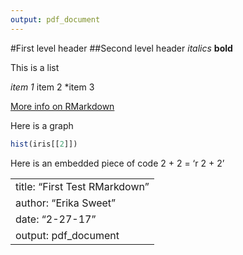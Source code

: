 ```yaml
---
output: pdf_document
---
```

#First level header
##Second level header 
*italics*
**bold**

This is a list

*item 1
*item 2
*item 3

[More info on RMarkdown](www.rmarkdown.rstudio.com)

Here is a graph
```r
hist(iris[[2]])
```

Here is an embedded piece of code
2 + 2 = 'r 2 + 2'

---
title: "First Test RMarkdown"
author: "Erika Sweet"
date: "2-27-17"
output: pdf_document
---